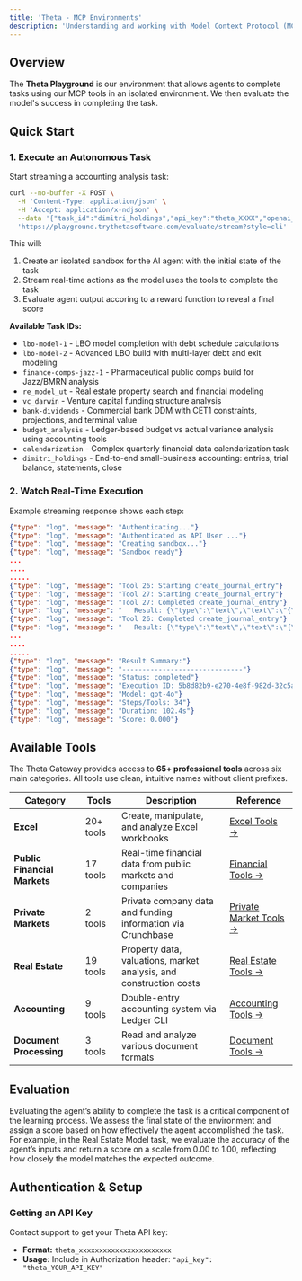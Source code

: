 ```yaml
---
title: 'Theta - MCP Environments'
description: 'Understanding and working with Model Context Protocol (MCP) environments in the Theta Playground Gateway'
---
```



## Overview

The **Theta Playground** is our environment that allows agents to complete tasks using our MCP tools in an isolated environment. We then evaluate the model's success in completing the task.

## Quick Start

### 1. Execute an Autonomous Task

Start streaming a accounting analysis task:

```bash
curl --no-buffer -X POST \
  -H 'Content-Type: application/json' \
  -H 'Accept: application/x-ndjson' \
  --data '{"task_id":"dimitri_holdings","api_key":"theta_XXXX","openai_api_key":"'"$OPENAI_API_KEY"'","model":"gpt-4o","max_steps":50}' \
  'https://playground.trythetasoftware.com/evaluate/stream?style=cli'
```
This will:
1. Create an isolated sandbox for the AI agent with the initial state of the task
2. Stream real-time actions as the model uses the tools to complete the task
3. Evaluate agent output accoring to a reward function to reveal a final score

**Available Task IDs:**
- `lbo-model-1` - LBO model completion with debt schedule calculations  
- `lbo-model-2` - Advanced LBO build with multi-layer debt and exit modeling  
- `finance-comps-jazz-1` - Pharmaceutical public comps build for Jazz/BMRN analysis  
- `re_model_ut` - Real estate property search and financial modeling
- `vc_darwin` - Venture capital funding structure analysis
- `bank-dividends` - Commercial bank DDM with CET1 constraints, projections, and terminal value
- `budget_analysis` - Ledger-based budget vs actual variance analysis using accounting tools
- `calendarization` - Complex quarterly financial data calendarization task
- `dimitri_holdings` - End-to-end small-business accounting: entries, trial balance, statements, close

### 2. Watch Real-Time Execution

Example streaming response shows each step:
```json
{"type": "log", "message": "Authenticating..."}
{"type": "log", "message": "Authenticated as API User ..."}
{"type": "log", "message": "Creating sandbox..."}
{"type": "log", "message": "Sandbox ready"}
...
....
.....
{"type": "log", "message": "Tool 26: Starting create_journal_entry"}
{"type": "log", "message": "Tool 27: Starting create_journal_entry"}
{"type": "log", "message": "Tool 27: Completed create_journal_entry"}
{"type": "log", "message": "   Result: {\"type\":\"text\",\"text\":\"{\\\"entry_id\\\":\\\"JE_20250916191335428715\\\",\\\"status\\\":\\\"draft\\\",\\\"message\\\":\\\"Draft journal entry JE_20250916191335428715 created successfully. Use post_journal_entry to make it permanent.\\\"}\",\"annotations\":null,\"meta\":null}"}
{"type": "log", "message": "Tool 26: Completed create_journal_entry"}
{"type": "log", "message": "   Result: {\"type\":\"text\",\"text\":\"{\\\"entry_id\\\":\\\"JE_20250916191335446295\\\",\\\"status\\\":\\\"draft\\\",\\\"message\\\":\\\"Draft journal entry JE_20250916191335446295 created successfully. Use post_journal_entry to make it permanent.\\\"}\",\"annotations\":null,\"meta\":null}"}
...
....
.....
{"type": "log", "message": "Result Summary:"}
{"type": "log", "message": "------------------------------"}
{"type": "log", "message": "Status: completed"}
{"type": "log", "message": "Execution ID: 5b8d82b9-e270-4e8f-982d-32c5a358f42b"}
{"type": "log", "message": "Model: gpt-4o"}
{"type": "log", "message": "Steps/Tools: 34"}
{"type": "log", "message": "Duration: 102.4s"}
{"type": "log", "message": "Score: 0.000"}
```

## Available Tools

The Theta Gateway provides access to **65+ professional tools** across six main categories. All tools use clean, intuitive names without client prefixes.

| Category | Tools | Description | Reference |
|----------|-------|-------------|-----------|
| **Excel** | 20+ tools | Create, manipulate, and analyze Excel workbooks | [Excel Tools →](/excel-tools) |
| **Public Financial Markets** | 17 tools | Real-time financial data from public markets and companies | [Financial Tools →](/financial-tools) |
| **Private Markets** | 2 tools | Private company data and funding information via Crunchbase | [Private Market Tools →](/private-market-tools) |
| **Real Estate** | 19 tools | Property data, valuations, market analysis, and construction costs | [Real Estate Tools →](/real-estate-tools) |
| **Accounting** | 9 tools | Double-entry accounting system via Ledger CLI | [Accounting Tools →](/accounting-tools) |
| **Document Processing** | 3 tools | Read and analyze various document formats | [Document Tools →](/document-tools) |




## Evaluation
Evaluating the agent’s ability to complete the task is a critical component of the learning process. We assess the final state of the environment and assign a score based on how effectively the agent accomplished the task. For example, in the Real Estate Model task, we evaluate the accuracy of the agent’s inputs and return a score on a scale from 0.00 to 1.00, reflecting how closely the model matches the expected outcome.


## Authentication & Setup

### Getting an API Key

Contact support to get your Theta API key:
- **Format:** `theta_xxxxxxxxxxxxxxxxxxxxxxx`
- **Usage:** Include in Authorization header: `"api_key": "theta_YOUR_API_KEY"`